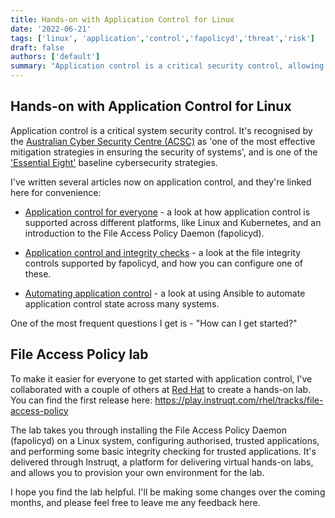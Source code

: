 ```yaml
---
title: Hands-on with Application Control for Linux
date: '2022-06-21'
tags: ['linux', 'application','control','fapolicyd','threat','risk']
draft: false
authors: ['default']
summary: "Application control is a critical security control, allowing you to specifically authorise applications, processes and shared libraries. This blog introduces some ofthe resources you can use to learn more about application control, and get hands-on."
---
```


## Hands-on with Application Control for Linux

Application control is a critical system security control. It's recognised by the [Australian Cyber Security Centre (ACSC)](https://www.cyber.gov.au/acsc/view-all-content/publications/implementing-application-control) as 'one of the most effective mitigation strategies in ensuring the security of systems', and is one of the ['Essential Eight'](https://www.cyber.gov.au/acsc/view-all-content/essential-eight) baseline cybersecurity strategies.

I've written several articles now on application control, and they're linked here for convenience:

- [Application control for everyone](/blog/app-control-for-everyone) - a look at how application control is supported across different platforms, like Linux and Kubernetes, and an introduction to the File Access Policy Daemon (fapolicyd).

- [Application control and integrity checks](/blog/fapolicyd-integrity) - a look at the file integrity controls supported by fapolicyd, and how you can configure one of these.

- [Automating application control](/blog/automating-app-control) - a look at using Ansible to automate application control state across many systems.

One of the most frequent questions I get is - "How can I get started?"

## File Access Policy lab

To make it easier for everyone to get started with application control, I've collaborated with a couple of others at [Red Hat](https://www.redhat.com) to create a hands-on lab. You can find the first release here: https://play.instruqt.com/rhel/tracks/file-access-policy

The lab takes you through installing the File Access Policy Daemon (fapolicyd) on a Linux system, configuring authorised, trusted applications, and performing some basic integrity checking for trusted applications. It's delivered through Instruqt, a platform for delivering virtual hands-on labs, and allows you to provision your own environment for the lab.

I hope you find the lab helpful. I'll be making some changes over the coming months, and please feel free to leave me any feedback here.
